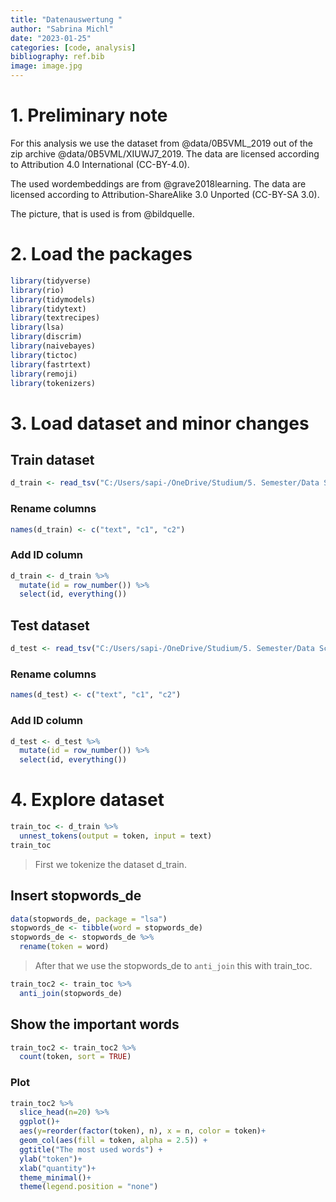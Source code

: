 ```yaml
---
title: "Datenauswertung "
author: "Sabrina Michl"
date: "2023-01-25"
categories: [code, analysis]
bibliography: ref.bib
image: image.jpg
---
```


# 1. Preliminary note

For this analysis we use the dataset from @data/0B5VML_2019 out of the zip archive @data/0B5VML/XIUWJ7_2019. The data are licensed according to Attribution 4.0 International (CC-BY-4.0).

The used wordembeddings are from @grave2018learning. The data are licensed according to Attribution-ShareAlike 3.0 Unported (CC-BY-SA 3.0).

The picture, that is used is from @bildquelle.

# 2. Load the packages

```r
library(tidyverse)
library(rio)
library(tidymodels)
library(tidytext)
library(textrecipes)
library(lsa)
library(discrim)
library(naivebayes)
library(tictoc)
library(fastrtext)
library(remoji)
library(tokenizers)
```

# 3. Load dataset and minor changes

## Train dataset

```r
d_train <- read_tsv("C:/Users/sapi-/OneDrive/Studium/5. Semester/Data Science II/Data_Science_Blog/daten/germeval2018.training.txt", col_names = FALSE)
```

### Rename columns

```r
names(d_train) <- c("text", "c1", "c2")
```

### Add ID column

```r
d_train <- d_train %>% 
  mutate(id = row_number()) %>% 
  select(id, everything())
```

## Test dataset

```r
d_test <- read_tsv("C:/Users/sapi-/OneDrive/Studium/5. Semester/Data Science II/Data_Science_Blog/daten/germeval2018.test.txt", col_names = FALSE)
```

### Rename columns

```r
names(d_test) <- c("text", "c1", "c2")
```

### Add ID column

```r
d_test <- d_test %>% 
  mutate(id = row_number()) %>% 
  select(id, everything())
```

# 4. Explore dataset

```r
train_toc <- d_train %>% 
  unnest_tokens(output = token, input = text)
train_toc
```

> First we tokenize the dataset d_train.

## Insert stopwords_de

```r
data(stopwords_de, package = "lsa")
stopwords_de <- tibble(word = stopwords_de)
stopwords_de <- stopwords_de %>% 
  rename(token = word)
```

> After that we use the stopwords_de to `anti_join` this with train_toc.

```r
train_toc2 <- train_toc %>% 
  anti_join(stopwords_de)
```

## Show the important words

```r
train_toc2 <- train_toc2 %>% 
  count(token, sort = TRUE) 
```

### Plot

```r
train_toc2 %>% 
  slice_head(n=20) %>%  
  ggplot()+
  aes(y=reorder(factor(token), n), x = n, color = token)+
  geom_col(aes(fill = token, alpha = 2.5)) +
  ggtitle("The most used words") +
  ylab("token")+
  xlab("quantity")+
  theme_minimal()+
  theme(legend.position = "none")
```
